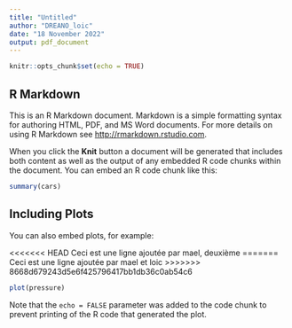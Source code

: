 ```yaml
---
title: "Untitled"
author: "DREANO_loic"
date: "18 November 2022"
output: pdf_document
---
```


```r
knitr::opts_chunk$set(echo = TRUE)
```

## R Markdown

This is an R Markdown document. Markdown is a simple formatting syntax for authoring HTML, PDF, and MS Word documents. For more details on using R Markdown see <http://rmarkdown.rstudio.com>.

When you click the **Knit** button a document will be generated that includes both content as well as the output of any embedded R code chunks within the document. You can embed an R code chunk like this:

```r
summary(cars)
```

## Including Plots

You can also embed plots, for example:

<<<<<<< HEAD
Ceci est une ligne ajoutée par mael, deuxième
=======
Ceci est une ligne ajoutée par mael et loic
>>>>>>> 8668d679243d5e6f425796417bb1db36c0ab54c6

```r
plot(pressure)
```

Note that the `echo = FALSE` parameter was added to the code chunk to prevent printing of the R code that generated the plot.
